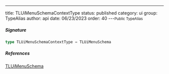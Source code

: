 ---
title: TLUiMenuSchemaContextType
status: published
category: ui
group: TypeAlias
author: api
date: 06/23/2023
order: 40
---<Small>Public TypeAlias</Small>




##### Signature


```ts
type TLUiMenuSchemaContextType = TLUiMenuSchema
```

##### References

[TLUiMenuSchema](/gen/ui/TLUiMenuSchema-type)

